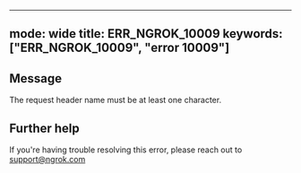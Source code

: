 
---
mode: wide
title: ERR_NGROK_10009
keywords: ["ERR_NGROK_10009", "error 10009"]
---

## Message
The request header name must be at least one character.




## Further help
If you're having trouble resolving this error, please reach out to [support@ngrok.com](mailto:support@ngrok.com?subject=Help%20with%20ERR_NGROK_10009)

